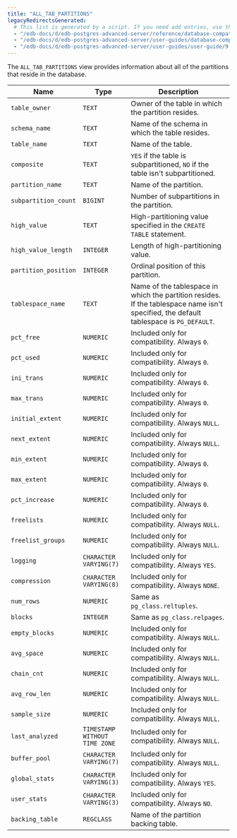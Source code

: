 ```yaml
---
title: "ALL_TAB_PARTITIONS"
legacyRedirectsGenerated:
  # This list is generated by a script. If you need add entries, use the `legacyRedirects` key.
  - "/edb-docs/d/edb-postgres-advanced-server/reference/database-compatibility-for-oracle-developers-reference-guide/9.6/Database_Compatibility_for_Oracle_Developers_Reference_Guide.1.126.html"
  - "/edb-docs/d/edb-postgres-advanced-server/user-guides/database-compatibility-for-oracle-developers-guide/9.5/Database_Compatibility_for_Oracle_Developers_Guide.1.241.html"
  - "/edb-docs/d/edb-postgres-advanced-server/user-guides/user-guide/9.5/EDB_Postgres_Enterprise_Guide.1.187.html"
---
```


<div id="all_tab_partitions" class="registered_link"></div>

The `ALL_TAB_PARTITIONS` view provides information about all of the partitions that reside in the database.

| Name                 | Type                          | Description                                                                                                                               |
| -------------------- | ----------------------------- | ----------------------------------------------------------------------------------------------------------------------------------------- |
| `table_owner`        | `TEXT`                        | Owner of the table in which the partition resides.                                                                                    |
| `schema_name`        | `TEXT`                        | Name of the schema in which the table resides.                                                                                        |
| `table_name`         | `TEXT`                        | Name of the table.                                                                                                                    |
| `composite`          | `TEXT`                        | `YES` if the table is subpartitioned, `NO` if the table isn't subpartitioned.                                                            |
| `partition_name`     | `TEXT`                        | Name of the partition.                                                                                                                |
| `subpartition_count` | `BIGINT`                      | Number of subpartitions in the partition.                                                                                             |
| `high_value`         | `TEXT`                        | High-partitioning value specified in the `CREATE TABLE` statement.                                                                    |
| `high_value_length`  | `INTEGER`                     | Length of high-partitioning value.                                                                                                    |
| `partition_position` | `INTEGER`                     | Ordinal position of this partition.                                                                                                   |
| `tablespace_name`    | `TEXT`                        | Name of the tablespace in which the partition resides. If the tablespace name isn't specified, the default tablespace is `PG_DEFAULT`. |
| `pct_free`           | `NUMERIC`                     | Included only for compatibility. Always `0`.                                                                                              |
| `pct_used`           | `NUMERIC`                     | Included only for compatibility. Always `0`.                                                                                              |
| `ini_trans`          | `NUMERIC`                     | Included only for compatibility. Always `0`.                                                                                              |
| `max_trans`          | `NUMERIC`                     | Included only for compatibility. Always `0`.                                                                                              |
| `initial_extent`     | `NUMERIC`                     | Included only for compatibility. Always `NULL`.                                                                                           |
| `next_extent`        | `NUMERIC`                     | Included only for compatibility. Always `NULL`.                                                                                           |
| `min_extent`         | `NUMERIC`                     | Included only for compatibility. Always `0`.                                                                                              |
| `max_extent`         | `NUMERIC`                     | Included only for compatibility. Always `0`.                                                                                              |
| `pct_increase`       | `NUMERIC`                     | Included only for compatibility. Always `0`.                                                                                              |
| `freelists`          | `NUMERIC`                     | Included only for compatibility. Always `NULL`.                                                                                           |
| `freelist_groups`    | `NUMERIC`                     | Included only for compatibility. Always `NULL`.                                                                                           |
| `logging`            | `CHARACTER VARYING(7)`        | Included only for compatibility. Always `YES`.                                                                                            |
| `compression`        | `CHARACTER VARYING(8)`        | Included only for compatibility. Always `NONE`.                                                                                           |
| `num_rows`           | `NUMERIC`                     | Same as `pg_class.reltuples`.                                                                                                             |
| `blocks`             | `INTEGER`                     | Same as `pg_class.relpages`.                                                                                                              |
| `empty_blocks`       | `NUMERIC`                     | Included only for compatibility. Always `NULL`.                                                                                           |
| `avg_space`          | `NUMERIC`                     | Included only for compatibility. Always `NULL`.                                                                                           |
| `chain_cnt`          | `NUMERIC`                     | Included only for compatibility. Always `NULL`.                                                                                           |
| `avg_row_len`        | `NUMERIC`                     | Included only for compatibility. Always `NULL`.                                                                                           |
| `sample_size`        | `NUMERIC`                     | Included only for compatibility. Always `NULL`.                                                                                           |
| `last_analyzed`      | `TIMESTAMP WITHOUT TIME ZONE` | Included only for compatibility. Always `NULL`.                                                                                           |
| `buffer_pool`        | `CHARACTER VARYING(7)`        | Included only for compatibility. Always `NULL`.                                                                                           |
| `global_stats`       | `CHARACTER VARYING(3)`        | Included only for compatibility. Always `YES`.                                                                                            |
| `user_stats`         | `CHARACTER VARYING(3)`        | Included only for compatibility. Always `NO`.                                                                                             |
| `backing_table`      | `REGCLASS`                    | Name of the partition backing table.                                                                                                      |
